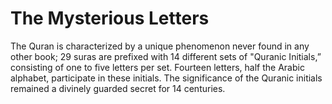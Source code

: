 # The Mysterious Letters

The Quran is characterized by a unique phenomenon never found in any other book; 29 suras are prefixed with 14 different sets of "Quranic Initials,” consisting of one to five letters per set. Fourteen letters, half the Arabic alphabet, participate in these initials. The significance of the Quranic initials remained a divinely guarded secret for 14 centuries.